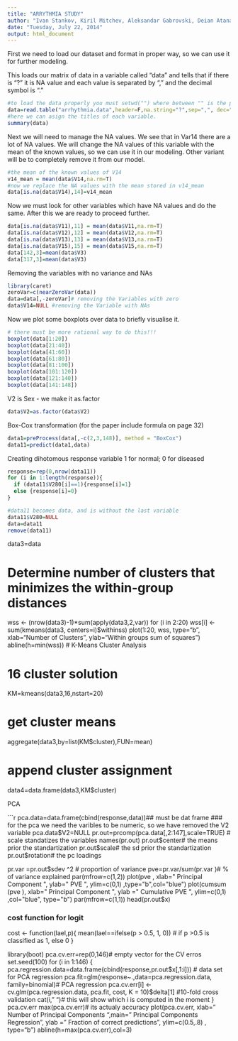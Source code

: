```yaml
---
title: "ARRYTHMIA STUDY"
author: "Ivan Stankov, Kiril Mitchev, Aleksandar Gabrovski, Deian Atanassov"
date: "Tuesday, July 22, 2014"
output: html_document
---
```


First we need to load our dataset and format in proper way, so we can use it for further modeling.

This loads our matrix of data in a variable called "data" and tells that if there is "?" it is NA value and each value is separated by "," and the decimal symbol is "." 
```r
#to load the data properly you must setwd("") where between "" is the path to the folder containing arrhythmia.data
data=read.table("arrhythmia.data",header=F,na.string="?",sep=",", dec=".")
#here we can asign the titles of each variable.
summary(data)
```
Next we will need to manage the NA values. We see that in Var14 there are a lot of NA values. We will change the NA values of this variable with 
the mean of the known values, so we can use it in our modeling. Other variant will be to completely remove it from our model.
```r
#the mean of the known values of V14
v14_mean = mean(data$V14,na.rm=T)
#now we replace the NA values with the mean stored in v14_mean
data[is.na(data$V14),14]=v14_mean
```
Now we must look for other variables which have NA values and do the same. After this we are ready to proceed further.
```r
data[is.na(data$V11),11] = mean(data$V11,na.rm=T)
data[is.na(data$V12),12] = mean(data$V12,na.rm=T)
data[is.na(data$V13),13] = mean(data$V13,na.rm=T)
data[is.na(data$V15),15] = mean(data$V15,na.rm=T)
data[142,3]=mean(data$V3)
data[317,3]=mean(data$V3)
```
Removing the variables with no variance and NAs
```r
library(caret)
zeroVar=c(nearZeroVar(data))
data=data[,-zeroVar]# removing the Variables with zero
data$V14=NULL #removing the Variable with NAs
```
Now we plot some boxplots over data to briefly visualise it. 
```r
# there must be more rational way to do this!!!
boxplot(data[1:20])
boxplot(data[21:40])
boxplot(data[41:60])
boxplot(data[61:80])
boxplot(data[81:100])
boxplot(data[101:120])
boxplot(data[121:140])
boxplot(data[141:148])

```
V2 is Sex - we make it as.factor
```r
data$V2=as.factor(data$V2)
```
Box-Cox transformation (for the paper include formula on page 32)
```r
data1=preProcess(data[,-c(2,3,148)], method = "BoxCox")
data11=predict(data1,data)
```
Creating dihotomous response variable
1 for normal; 0 for diseased
```r
response=rep(0,nrow(data11))
for (i in 1:length(response)){
  if (data11$V280[i]==1){response[i]=1}
  else {response[i]=0}
}

#data11 becomes data, and is without the last variable
data11$V280=NULL
data=data11
remove(data11)
```
data3=data


# Determine number of clusters that minimizes the within-group distances

wss <- (nrow(data3)-1)*sum(apply(data3,2,var))
for (i in 2:20) wss[i] <- sum(kmeans(data3,
   centers=i)$withinss)
plot(1:20, wss, type="b", xlab="Number of Clusters",
  ylab="Within groups sum of squares") 
abline(h=min(wss))
# K-Means Cluster Analysis

# 16 cluster solution
KM=kmeans(data3,16,nstart=20)

# get cluster means
aggregate(data3,by=list(KM$cluster),FUN=mean)

# append cluster assignment
data4=data.frame(data3,KM$cluster)



PCA

```r
pca.data=data.frame(cbind(response,data))## must be dat frame
### for the pca we need the varibles to be numeric, so we have removed the V2 variable
pca.data$V2=NULL
pr.out=prcomp(pca.data[,2:147],scale=TRUE) # scale standatizes the variables
names(pr.out)
pr.out$center# the means prior the standartization
pr.out$scale# the sd prior the standartization
pr.out$rotation# the pc loadings


pr.var =pr.out$sdev ^2 # proportion of variance
pve=pr.var/sum(pr.var )# % of variance explained
par(mfrow=c(1,2))
plot(pve , xlab=" Principal Component ", ylab=" PVE ", ylim=c(0,1) ,type="b",col="blue")
 plot(cumsum (pve ), xlab=" Principal Component ", ylab ="
Cumulative PVE ", ylim=c(0,1) ,col="blue",
       type="b")
par(mfrow=c(1,1))
head(pr.out$x)

### cost function for logit 
cost <- function(lael,p){
  mean(lael==ifelse(p > 0.5, 1, 0)) # if p >0.5 is classified as 1, else 0
}

library(boot)
pca.cv.err=rep(0,146)# empty vector for the CV erros
set.seed(100)
for (i in 1:146) {
pca.regression.data=data.frame(cbind(response,pr.out$x[,1:i])) # data set for PCA regression
pca.fit=glm(response~.,data=pca.regression.data,   family=binomial)# PCA regression
pca.cv.err[i] <- cv.glm(pca.regression.data, pca.fit, cost, K = 10)$delta[1] #10-fold cross validation
cat(i," ")# this will show which i is computed in the moment
}
pca.cv.err
max(pca.cv.err)# its actualy accuracy
plot(pca.cv.err, xlab=" Number of Principal Components ",main=" Principal Components Regression", ylab ="
Fraction of correct predictions", ylim=c(0.5,.8) ,
     type="b")
abline(h=max(pca.cv.err),col=3)







